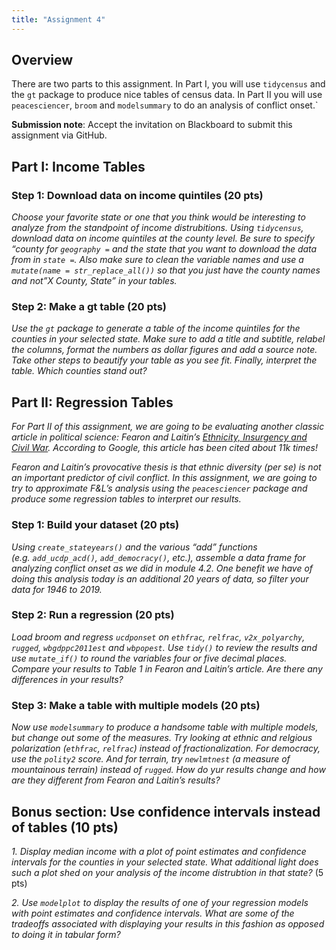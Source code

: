 ---
title: "Assignment 4"
---

## Overview

There are two parts to this assignment. In Part I, you will use `tidycensus` and the `gt` package to produce nice tables of census data. In Part II you will use `peacesciencer`, `broom` and `modelsummary` to do an analysis of conflict onset.` 

**Submission note**: Accept the invitation on Blackboard to submit this assignment via GitHub.

## Part I: Income Tables

### Step 1: Download data on income quintiles (20 pts)

*Choose your favorite state or one that you think would be interesting to analyze from the standpoint of income distrubitions. Using `tidycensus`, download data on income quintiles at the county level. Be sure to specify "county for `geography = ` and the state that you want to download the data from in `state = `. Also make sure to clean the variable names and use a `mutate(name = str_replace_all())` so that you just have the county names and not "X County, State" in your tables.*  

### Step 2: Make a gt table (20 pts)

*Use the `gt` package to generate a table of the income quintiles for the counties in your selected state. Make sure to add a title and subtitle, relabel the columns, format the numbers as dollar figures and add a source note. Take other steps to beautify your table as you see fit. Finally, interpret the table. Which counties stand out?*


## Part II: Regression Tables

*For Part II of this assignment, we are going to be evaluating another classic article in political science: Fearon and Laitin's [Ethnicity, Insurgency and Civil War](https://www.jstor.org/stable/3118222). According to Google, this article has been cited about 11k times!*

*Fearon and Laitin's provocative thesis is that ethnic diversity (per se) is not an important predictor of civil conflict. In this assignment, we are going to try to approximate F&L's analysis using the `peacesciencer` package and produce some regression tables to interpret our results.*

### Step 1: Build your dataset (20 pts)

*Using `create_stateyears()` and the various "add" functions (e.g. `add_ucdp_acd()`, `add_democracy()`, etc.), assemble a data frame for analyzing conflict onset as we did in module 4.2. One benefit we have of doing this analysis today is an additional 20 years of data, so filter your data for 1946 to 2019.* 


### Step 2: Run a regression (20 pts)

*Load broom and regress `ucdponset` on `ethfrac`, `relfrac`, `v2x_polyarchy`, `rugged`, `wbgdppc2011est` and `wbpopest`. Use `tidy()` to review the results and use `mutate_if()` to round the variables four or five decimal places. Compare your results to Table 1 in Fearon and Laitin's article. Are there any differences in your results?*


### Step 3: Make a table with multiple models (20 pts)

*Now use `modelsummary` to produce a handsome table with multiple models, but change out some of the measures. Try looking at ethnic and relgious polarization (`ethfrac`, `relfrac`) instead of fractionalization. For democracy, use the `polity2` score. And for terrain, try `newlmtnest` (a measure of mountainous terrain) instead of `rugged`. How do yur results change and how are they different from Fearon and Laitin's results?* 

## Bonus section: Use confidence intervals instead of tables (10 pts)

*1. Display median income with a plot of point estimates and confidence intervals for the counties in your selected state. What additional light does such a plot shed on your analysis of the income distrubtion in that state?* (5 pts)


*2. Use `modelplot` to display the results of one of your regression models with point estimates and confidence intervals. What are some of the tradeoffs associated with displaying your results in this fashion as opposed to doing it in tabular form?* 